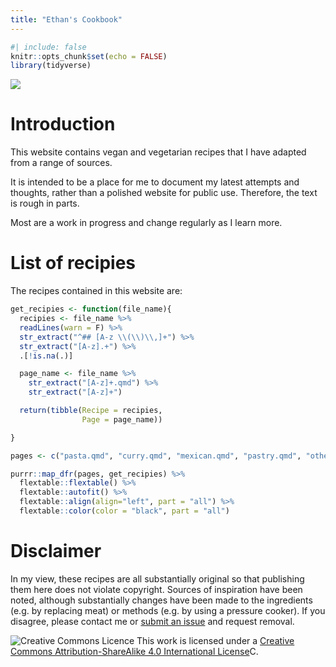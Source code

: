```yaml
---
title: "Ethan's Cookbook"
---
```


```r
#| include: false
knitr::opts_chunk$set(echo = FALSE)
library(tidyverse)
```

<!-- badges: start -->

[![](https://img.shields.io/badge/lifecycle-maturing-blue.svg){fig-align="left"}](https://www.tidyverse.org/lifecycle/#maturing)

<!-- badges: end -->

# Introduction

This website contains vegan and vegetarian recipes that I have adapted from a range of sources.

It is intended to be a place for me to document my latest attempts and thoughts, rather than a polished website for public use. Therefore, the text is rough in parts.

Most are a work in progress and change regularly as I learn more.

# List of recipies

The recipes contained in this website are:

```r
get_recipies <- function(file_name){
  recipies <- file_name %>%
  readLines(warn = F) %>%
  str_extract("^## [A-z \\(\\)\\,]+") %>%
  str_extract("[A-z].+") %>%
  .[!is.na(.)]

  page_name <- file_name %>%
    str_extract("[A-z]+.qmd") %>%
    str_extract("[A-z]+")

  return(tibble(Recipe = recipies,
                Page = page_name))

}

pages <- c("pasta.qmd", "curry.qmd", "mexican.qmd", "pastry.qmd", "other.qmd")

purrr::map_dfr(pages, get_recipies) %>%
  flextable::flextable() %>%
  flextable::autofit() %>%
  flextable::align(align="left", part = "all") %>%
  flextable::color(color = "black", part = "all")
```

# Disclaimer

In my view, these recipes are all substantially original so that publishing them here does not violate copyright. Sources of inspiration have been noted, although substantially changes have been made to the ingredients (e.g. by replacing meat) or methods (e.g. by using a pressure cooker). If you disagree, please contact me or [submit an issue](https://github.com/ethrya/cookbook/issues) and request removal.

![Creative Commons Licence](https://i.creativecommons.org/l/by-sa/4.0/88x31.png) This work is licensed under a [Creative Commons Attribution-ShareAlike 4.0 International License](http://creativecommons.org/licenses/by-sa/4.0/)C.
